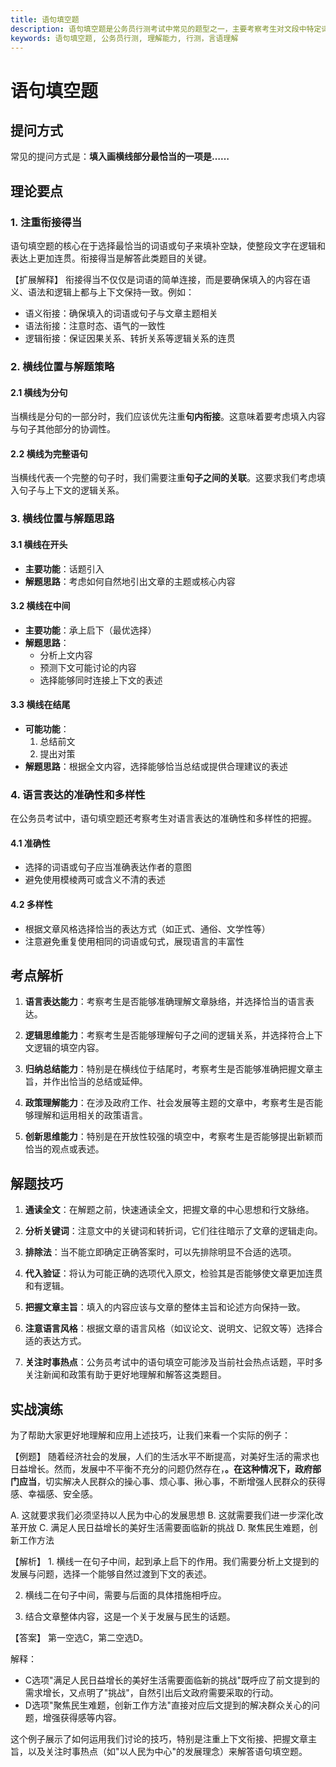 ```yaml
---
title: 语句填空题
description: 语句填空题是公务员行测考试中常见的题型之一，主要考察考生对文段中特定词语或句子的理解能力。
keywords: 语句填空题, 公务员行测, 理解能力, 行测，言语理解
---
```



# 语句填空题

## 提问方式

常见的提问方式是：**填入画横线部分最恰当的一项是……**

## 理论要点

### 1. 注重衔接得当

语句填空题的核心在于选择最恰当的词语或句子来填补空缺，使整段文字在逻辑和表达上更加连贯。衔接得当是解答此类题目的关键。

【扩展解释】
衔接得当不仅仅是词语的简单连接，而是要确保填入的内容在语义、语法和逻辑上都与上下文保持一致。例如：
- 语义衔接：确保填入的词语或句子与文章主题相关
- 语法衔接：注意时态、语气的一致性
- 逻辑衔接：保证因果关系、转折关系等逻辑关系的连贯

### 2. 横线位置与解题策略

#### 2.1 横线为分句

当横线是分句的一部分时，我们应该优先注重**句内衔接**。这意味着要考虑填入内容与句子其他部分的协调性。

#### 2.2 横线为完整语句

当横线代表一个完整的句子时，我们需要注重**句子之间的关联**。这要求我们考虑填入句子与上下文的逻辑关系。

### 3. 横线位置与解题思路

#### 3.1 横线在开头

- **主要功能**：话题引入
- **解题思路**：考虑如何自然地引出文章的主题或核心内容

#### 3.2 横线在中间

- **主要功能**：承上启下（最优选择）
- **解题思路**：
  - 分析上文内容
  - 预测下文可能讨论的内容
  - 选择能够同时连接上下文的表述

#### 3.3 横线在结尾

- **可能功能**：
  1. 总结前文
  2. 提出对策
- **解题思路**：根据全文内容，选择能够恰当总结或提供合理建议的表述

### 4. 语言表达的准确性和多样性

在公务员考试中，语句填空题还考察考生对语言表达的准确性和多样性的把握。

#### 4.1 准确性
- 选择的词语或句子应当准确表达作者的意图
- 避免使用模棱两可或含义不清的表述

#### 4.2 多样性
- 根据文章风格选择恰当的表达方式（如正式、通俗、文学性等）
- 注意避免重复使用相同的词语或句式，展现语言的丰富性

## 考点解析

1. **语言表达能力**：考察考生是否能够准确理解文章脉络，并选择恰当的语言表达。

2. **逻辑思维能力**：考察考生是否能够理解句子之间的逻辑关系，并选择符合上下文逻辑的填空内容。

3. **归纳总结能力**：特别是在横线位于结尾时，考察考生是否能够准确把握文章主旨，并作出恰当的总结或延伸。

4. **政策理解能力**：在涉及政府工作、社会发展等主题的文章中，考察考生是否能够理解和运用相关的政策语言。

5. **创新思维能力**：特别是在开放性较强的填空中，考察考生是否能够提出新颖而恰当的观点或表述。

## 解题技巧

1. **通读全文**：在解题之前，快速通读全文，把握文章的中心思想和行文脉络。

2. **分析关键词**：注意文中的关键词和转折词，它们往往暗示了文章的逻辑走向。

3. **排除法**：当不能立即确定正确答案时，可以先排除明显不合适的选项。

4. **代入验证**：将认为可能正确的选项代入原文，检验其是否能够使文章更加连贯和有逻辑。

5. **把握文章主旨**：填入的内容应该与文章的整体主旨和论述方向保持一致。

6. **注意语言风格**：根据文章的语言风格（如议论文、说明文、记叙文等）选择合适的表达方式。

7. **关注时事热点**：公务员考试中的语句填空可能涉及当前社会热点话题，平时多关注新闻和政策有助于更好地理解和解答这类题目。

## 实战演练

为了帮助大家更好地理解和应用上述技巧，让我们来看一个实际的例子：

【例题】
随着经济社会的发展，人们的生活水平不断提高，对美好生活的需求也日益增长。然而，发展中不平衡不充分的问题仍然存在，________。在这种情况下，政府部门应当________，切实解决人民群众的操心事、烦心事、揪心事，不断增强人民群众的获得感、幸福感、安全感。

A. 这就要求我们必须坚持以人民为中心的发展思想
B. 这就需要我们进一步深化改革开放
C. 满足人民日益增长的美好生活需要面临新的挑战
D. 聚焦民生难题，创新工作方法

<BlurredAnswer>
【解析】
1. 横线一在句子中间，起到承上启下的作用。我们需要分析上文提到的发展与问题，选择一个能够自然过渡到下文的表述。

2. 横线二在句子中间，需要与后面的具体措施相呼应。

3. 结合文章整体内容，这是一个关于发展与民生的话题。

【答案】
第一空选C，第二空选D。

解释：
- C选项"满足人民日益增长的美好生活需要面临新的挑战"既呼应了前文提到的需求增长，又点明了"挑战"，自然引出后文政府需要采取的行动。
- D选项"聚焦民生难题，创新工作方法"直接对应后文提到的解决群众关心的问题，增强获得感等内容。

这个例子展示了如何运用我们讨论的技巧，特别是注重上下文衔接、把握文章主旨，以及关注时事热点（如"以人民为中心"的发展理念）来解答语句填空题。
</BlurredAnswer>
